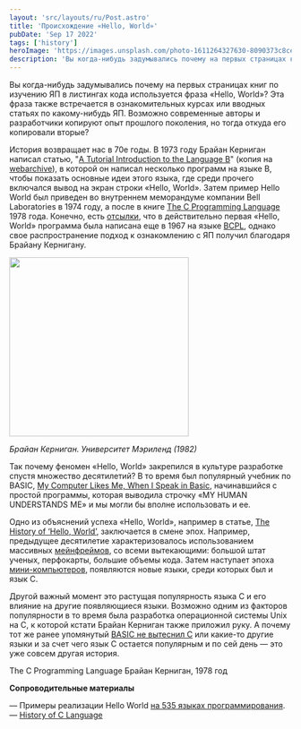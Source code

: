 ```yaml
---
layout: 'src/layouts/ru/Post.astro'
title: 'Происхождение «Hello, World»'
pubDate: 'Sep 17 2022'
tags: ['history']
heroImage: 'https://images.unsplash.com/photo-1611264327630-8090373c8cef?ixlib=rb-4.0.3&ixid=MnwxMjA3fDB8MHxwaG90by1wYWdlfHx8fGVufDB8fHx8&auto=format&fit=crop&w=1254&q=80'
description: 'Вы когда-нибудь задумывались почему на первых страницах книг по изучению ЯП в листингах кода используется фраза «Hello, World»? Эта фраза также встречается в ознакомительных курсах или вводных статьях по какому-нибудь ЯП. Возможно современные авторы и разработчики дублируют опыт прошлого поколения, но тогда откуда его копировали вторые?'
---
```



Вы когда-нибудь задумывались почему на первых страницах книг по изучению ЯП в листингах кода используется фраза «Hello, World»? Эта фраза также встречается в ознакомительных курсах или вводных статьях по какому-нибудь ЯП. Возможно современные авторы и разработчики копируют опыт прошлого поколения, но тогда откуда его копировали вторые?

История возвращает нас в 70е годы. В 1973 году Брайан Керниган написал статью, "[A Tutorial Introduction to the Language B](https://www.bell-labs.com/usr/dmr/www/btut.pdf)" (копия на [webarchive](https://web.archive.org/web/20150611114644/https://www.bell-labs.com/usr/dmr/www/btut.pdf)), в которой он написал несколько программ на языке B, чтобы показать основные идеи этого языка, где среди прочего включался вывод на экран строки «Hello, World». Затем пример Hello World был приведен во внутреннем меморандуме компании Bell Laboratories в 1974 году, а после в книге [The C Programming Language](http://cslabcms.nju.edu.cn/problem_solving/images/c/cc/The_C_Programming_Language_%282nd_Edition_Ritchie_Kernighan%29.pdf) 1978 года. Конечно, есть [отсылки](http://www.catb.org/jargon/html/B/BCPL.html), что в действительно первая «Hello, World» программа была написана еще в 1967 на языке [BCPL](https://en.wikipedia.org/wiki/BCPL), однако свое распространение подход к ознакомлению с ЯП получил благодаря Брайану Кернигану.

<Img height="320" src="/assets/posts/2022/hello-world/brian-kernighan.jpg" />

_Брайан Керниган. Университет Мэриленд (1982)_

Так почему феномен «Hello, World» закрепился в культуре разработке спустя множество десятилетий? В то время был популярный учебник по BASIC, [My Computer Likes Me, When I Speak in Basic](https://www.amazon.com/Computer-Likes-When-Speak-BASIC/dp/0918398126), начинавшийся с простой программы, которая выводила строчку «MY HUMAN UNDERSTANDS ME» и мы могли бы вполне использовать и ее.

Одно из объяснений успеха «Hello, World», например в статье, [The History of ‘Hello, World’](https://www.hackerrank.com/blog/the-history-of-hello-world/), заключается в смене эпох. Например, предыдущее десятилетие характеризовалось использованием массивных [мейнфреймов](https://ru.wikipedia.org/wiki/%D0%9C%D0%B5%D0%B9%D0%BD%D1%84%D1%80%D0%B5%D0%B9%D0%BC), со всеми вытекающими: большой штат ученых, перфокарты, большие объемы кода. Затем наступает эпоха [мини-компьютеров](https://en.wikipedia.org/wiki/Minicomputer), появляются новые языки, среди которых был и язык С.

Другой важный момент это растущая популярность языка С и его влияние на другие появляющиеся языки. Возможно одним из факторов популярности в то время была разработка операционной системы Unix на C, к которой кстати Брайан Керниган также приложил руку. А почему тот же ранее упомянутый [BASIC не вытеснил C](https://www.quora.com/Why-was-BASIC-used-instead-of-C-programming-in-the-80s) или какие-то другие языки и за счет чего язык С остается популярным и по сей день — это уже совсем другая история.

<Attachment url="http://cslabcms.nju.edu.cn/problem_solving/images/c/cc/The_C_Programming_Language_%282nd_Edition_Ritchie_Kernighan%29.pdf">
  The C Programming Language Брайан Керниган, 1978 год
</Attachment>

**Сопроводительные материалы**

— Примеры реализации Hello World [на 535 языках программирования](https://rosettacode.org/wiki/Hello_world/Text).  
— [History of C Language](https://www.scaler.com/topics/c/history-of-c-language/)
